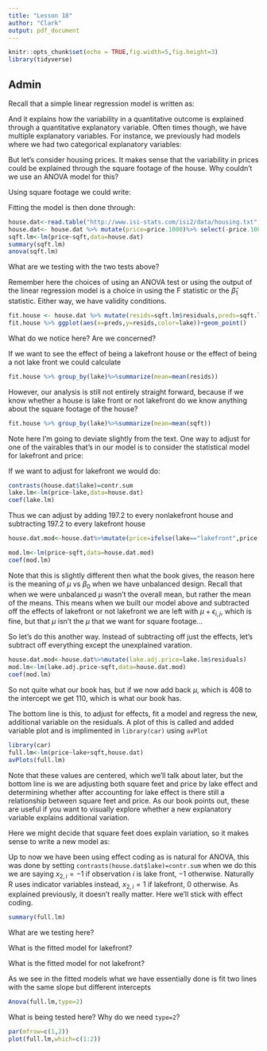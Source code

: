 ```yaml
---
title: "Lesson 18"
author: "Clark"
output: pdf_document
---
```


```r
knitr::opts_chunk$set(echo = TRUE,fig.width=5,fig.height=3)
library(tidyverse)
```

## Admin

Recall that a simple linear regression model is written as:

\vspace{1.in}

And it explains how the variability in a quantitative outcome is explained through a quantitative explanatory variable.  Often times though, we have multiple explanatory variables.  For instance, we previously had models where we had two categorical explanatory variables:

\vspace{1.in}

But let's consider housing prices.  It makes sense that the variability in prices could be explained through the square footage of the house.  Why couldn't we use an ANOVA model for this?

\vspace{.5in}

Using square footage we could write:

\vspace{.5in}

Fitting the model is then done through:

```r
house.dat<-read.table("http://www.isi-stats.com/isi2/data/housing.txt",header=T)
house.dat<- house.dat %>% mutate(price=price.1000)%>% select(-price.1000)
sqft.lm<-lm(price~sqft,data=house.dat)
summary(sqft.lm)
anova(sqft.lm)

```

What are we testing with the two tests above?


\vspace{.5in}

Remember here the choices of using an ANOVA test or using the output of the linear regression model is a choice in using the F statistic or the $\hat{\beta}_1$ statistic.  Either way, we have validity conditions.

```r
fit.house <- house.dat %>% mutate(resids=sqft.lm$residuals,preds=sqft.lm$fitted.values)
fit.house %>% ggplot(aes(x=preds,y=resids,color=lake))+geom_point()
```

What do we notice here?  Are we concerned?

\vspace{.5in}

If we want to see the effect of being a lakefront house or the effect of being a not lake front we could calculate

```r
fit.house %>% group_by(lake)%>%summarize(mean=mean(resids))
```

However, our analysis is still not entirely straight forward, because if we know whether a house is lake front or not lakefront do we know anything about the square footage of the house?

```r
fit.house %>% group_by(lake)%>%summarize(mean=mean(sqft))
```

Note here I'm going to deviate slightly from the text.  One way to adjust for one of the vairables that's in our model is to consider the statistical model for lakefront and price:

\vspace{.5in}

If we want to adjust for lakefront we would do:

\vspace{.5in}
```r
contrasts(house.dat$lake)=contr.sum
lake.lm<-lm(price~lake,data=house.dat)
coef(lake.lm)
```

Thus we can adjust by adding 197.2 to every nonlakefront house and subtracting 197.2 to every lakefront house

```r
house.dat.mod<-house.dat%>%mutate(price=ifelse(lake=="lakefront",price-197.2,price+197.2))

mod.lm<-lm(price~sqft,data=house.dat.mod)
coef(mod.lm)
```

Note that this is slightly different then what the book gives, the reason here is the meaning of $\mu$ vs $\beta_0$ when we have unbalanced design.  Recall that when we were unbalanced $\mu$ wasn't the overall mean, but rather the mean of the means.  This means when we built our model above and subtracted off the effects of lakefront or not lakefront we are left with $\mu+\epsilon_{i,j}$, which is fine, but that $\mu$ isn't the $\mu$ that we want for square footage...

So let's do this another way.  Instead of subtracting off just the effects, let's subtract off everything except the unexplained varation.

```r
house.dat.mod<-house.dat%>%mutate(lake.adj.price=lake.lm$residuals)
mod.lm<-lm(lake.adj.price~sqft,data=house.dat.mod)
coef(mod.lm)
```
So not quite what our book has, but if we now add back $\mu$, which is 408 to the intercept we get 110, which is what our book has.

The bottom line is this, to adjust for effects, fit a model and regress the new, additional variable on the residuals.  A plot of this is called and added variable plot and is implimented in `library(car)` using `avPlot` 
```r
library(car)
full.lm<-lm(price~lake+sqft,house.dat)
avPlots(full.lm)
```

Note that these values are centered, which we'll talk about later, but the bottom line is we are adjusting both square feet and price by lake effect and determining whether after accounting for lake effect is there still a relationship between square feet and price.  As our book points out, these are useful if you want to visually explore whether a new explanatory variable explains additional variation.

Here we might decide that square feet does explain variation, so it makes sense to write a new model as:

\vspace{1.in}

Up to now we have been using effect coding as is natural for ANOVA, this was done by setting `contrasts(house.dat$lake)=contr.sum` when we do this we are saying $x_{2,i}=-1$ if observation $i$ is lake front, $-1$ otherwise.  Naturally R uses indicator variables instead, $x_{2,i}=1$ if lakefront, $0$ otherwise.  As explained previously, it doesn't really matter.  Here we'll stick with effect coding.

```r
summary(full.lm)
```
What are we testing here?

\vspace{.5in}

What is the fitted model for lakefront?

\vspace{.5in}

What is the fitted model for not lakefront?

\vspace{.5in}

As we see in the fitted models what we have essentially done is fit two lines with the same slope but different intercepts

```r
Anova(full.lm,type=2)
```

What is being tested here?  Why do we need `type=2`?

\vspace{.5in}

```r
par(mfrow=c(1,2))
plot(full.lm,which=c(1:2))
```